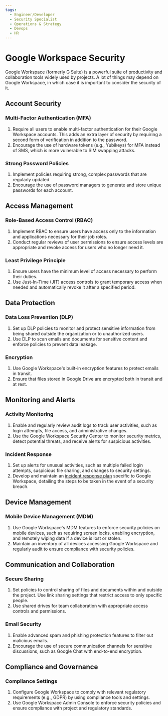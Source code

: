 ```yaml
---
tags:
  - Engineer/Developer
  - Security Specialist
  - Operations & Strategy
  - Devops
  - HR
---
```



<TagProvider>
<TagFilter />

# Google Workspace Security

<TagList tags={frontmatter.tags} />
<AttributionList contributors={frontmatter.contributors} />

Google Workspace (formerly G Suite) is a powerful suite of productivity and collaboration tools widely used by projects. A lot of things may depend on Google Workspace, in which case it is important to consider the security of it.

## Account Security

### Multi-Factor Authentication (MFA)

1. Require all users to enable multi-factor authentication for their Google Workspace accounts. This adds an extra layer of security by requiring a second form of verification in addition to the password.
2. Encourage the use of hardware tokens (e.g., Yubikeys) for MFA instead of SMS, which is more vulnerable to SIM swapping attacks.

### Strong Password Policies

1. Implement policies requiring strong, complex passwords that are regularly updated.
2. Encourage the use of password managers to generate and store unique passwords for each account.

## Access Management

### Role-Based Access Control (RBAC)

1. Implement RBAC to ensure users have access only to the information and applications necessary for their job roles.
2. Conduct regular reviews of user permissions to ensure access levels are appropriate and revoke access for users who no longer need it.

### Least Privilege Principle

1. Ensure users have the minimum level of access necessary to perform their duties.
2. Use Just-In-Time (JIT) access controls to grant temporary access when needed and automatically revoke it after a specified period.

## Data Protection

### Data Loss Prevention (DLP)

1. Set up DLP policies to monitor and protect sensitive information from being shared outside the organization or to unauthorized users.
2. Use DLP to scan emails and documents for sensitive content and enforce policies to prevent data leakage.

### Encryption

1. Use Google Workspace's built-in encryption features to protect emails in transit.
2. Ensure that files stored in Google Drive are encrypted both in transit and at rest.

## Monitoring and Alerts

### Activity Monitoring

1. Enable and regularly review audit logs to track user activities, such as login attempts, file access, and administrative changes.
2. Use the Google Workspace Security Center to monitor security metrics, detect potential threats, and receive alerts for suspicious activities.

### Incident Response

1. Set up alerts for unusual activities, such as multiple failed login attempts, suspicious file sharing, and changes to security settings.
2. Develop and maintain an [incident response plan](/incident-management/README) specific to Google Workspace, detailing the steps to be taken in the event of a security breach.

## Device Management

### Mobile Device Management (MDM)

1. Use Google Workspace's MDM features to enforce security policies on mobile devices, such as requiring screen locks, enabling encryption, and remotely wiping data if a device is lost or stolen.
2. Maintain an inventory of all devices accessing Google Workspace and regularly audit to ensure compliance with security policies.

## Communication and Collaboration

### Secure Sharing

1. Set policies to control sharing of files and documents within and outside the project. Use link sharing settings that restrict access to only specific people.
2. Use shared drives for team collaboration with appropriate access controls and permissions.

### Email Security

1. Enable advanced spam and phishing protection features to filter out malicious emails.
2. Encourage the use of secure communication channels for sensitive discussions, such as Google Chat with end-to-end encryption.

## Compliance and Governance

### Compliance Settings

1. Configure Google Workspace to comply with relevant regulatory requirements (e.g., GDPR) by using compliance tools and settings.
2. Use Google Workspace Admin Console to enforce security policies and ensure compliance with project and regulatory standards.

</TagProvider>